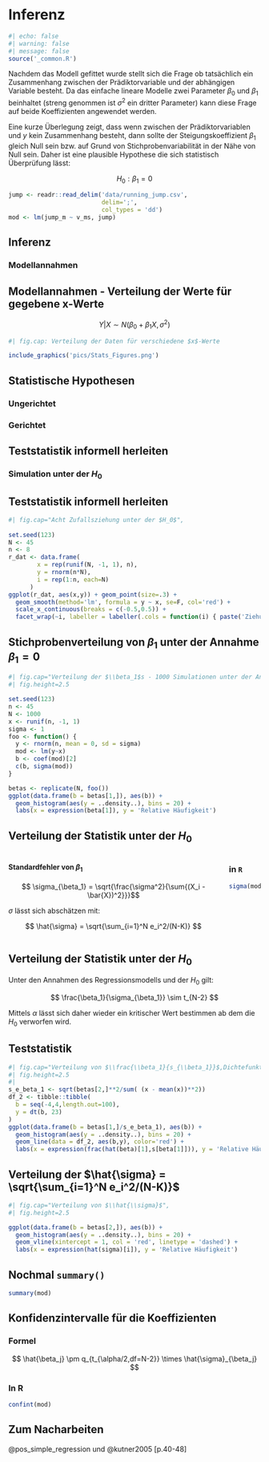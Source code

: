 # Inferenz

```r
#| echo: false
#| warning: false
#| message: false
source('_common.R')
```

Nachdem das Modell gefittet wurde stellt sich die Frage ob tatsächlich ein Zusammenhang zwischen der Prädiktorvariable und der abhängigen Variable besteht. Da das einfache lineare Modelle zwei Parameter $\beta_0$ und $\beta_1$ beinhaltet (streng genommen ist $\sigma^2$ ein dritter Parameter) kann diese Frage auf beide Koeffizienten angewendet werden.

Eine kurze Überlegung zeigt, dass wenn zwischen der Prädiktorvariablen und $y$ kein Zusammenhang besteht, dann sollte der Steigungskoeffizient $\beta_1$ gleich Null sein bzw. auf Grund von Stichprobenvariabilität in der Nähe von Null sein. Daher ist eine plausible Hypothese die sich statistisch Überprüfung lässt:

$$
H_0: \beta_1 = 0
$$


```r
jump <- readr::read_delim('data/running_jump.csv',
                          delim=';',
                          col_types = 'dd')
mod <- lm(jump_m ~ v_ms, jump)
```


## Inferenz

### Modellannahmen

\begin{align*}
y_i &= \beta_0 + \beta_1 x_i + \epsilon_i \quad i=1,\ldots,N \\
\epsilon_i &\sim N(0,\sigma^2) \quad \textrm{identisch, unabhängig verteilt}
\end{align*}

## Modellannahmen - Verteilung der Werte für gegebene x-Werte

$$
Y|X \sim N(\beta_0+ \beta_1 X,\sigma^2)
$$

```r
#| fig.cap: Verteilung der Daten für verschiedene $x$-Werte

include_graphics('pics/Stats_Figures.png')
```


## Statistische Hypothesen

### Ungerichtet

\begin{gather*}
H_0: \beta_1 = 0  \\
H_1: \beta_1 \neq 0
\end{gather*}

### Gerichtet

\begin{gather*}
H_0: \beta_1 \leq 0  \\
H_1: \beta_1 > 0
\end{gather*}

## Teststatistik informell herleiten

### Simulation unter der $H_0$

\begin{align*}
N &= 45 \\
x &\sim \mathcal{U}(-1,1) \\
y &\sim \mathcal{N}(0,\sigma) \\
\sigma &= 1 \\
H_0: & \beta_1 = 0
\end{align*}

## Teststatistik informell herleiten

```r
#| fig.cap="Acht Zufallsziehung unter der $H_0$",
 
set.seed(123)
N <- 45 
n <- 8
r_dat <- data.frame(
        x = rep(runif(N, -1, 1), n),
        y = rnorm(n*N),
        i = rep(1:n, each=N)
      ) 
ggplot(r_dat, aes(x,y)) + geom_point(size=.3) + 
  geom_smooth(method='lm', formula = y ~ x, se=F, col='red') +
  scale_x_continuous(breaks = c(-0.5,0.5)) +
  facet_wrap(~i, labeller = labeller(.cols = function(i) { paste('Ziehung', i)}), ncol=4) 
```

## Stichprobenverteilung von $\beta_1$ unter der Annahme $\beta_1 = 0$ 

```r
#| fig.cap="Verteilung der $\\beta_1$s - 1000 Simulationen unter der Annahme der $H_0$.",
#| fig.height=2.5

set.seed(123)
n <- 45
N <- 1000
x <- runif(n, -1, 1)
sigma <- 1
foo <- function() {
  y <- rnorm(n, mean = 0, sd = sigma)
  mod <- lm(y~x)
  b <- coef(mod)[2]
  c(b, sigma(mod))
}

betas <- replicate(N, foo())
ggplot(data.frame(b = betas[1,]), aes(b)) +
  geom_histogram(aes(y = ..density..), bins = 20) +
  labs(x = expression(beta[1]), y = 'Relative Häufigkeit') 
```

## Verteilung der Statistik unter der $H_0$


:::: columns
::: column

#### Standardfehler von $\beta_1$ 
$$ \sigma_{\beta_1} = \sqrt{\frac{\sigma^2}{\sum{(X_i - \bar{X})^2}}}$$

$\sigma$ lässt sich abschätzen mit:

$$
\hat{\sigma} = \sqrt{\sum_{i=1}^N e_i^2/(N-K)}
$$
:::
::: column

### in `R`

```r
sigma(mod)
```


:::
::::

## Verteilung der Statistik unter der $H_0$

Unter den Annahmen des Regressionsmodells und der $H_0$ gilt:

$$
\frac{\beta_1}{\sigma_{\beta_1}} \sim t_{N-2}
$$

Mittels $\alpha$ lässt sich daher wieder ein kritischer Wert bestimmen ab dem die $H_0$ verworfen wird.



## Teststatistik


```r
#| fig.cap="Verteilung von $\\frac{\\beta_1}{s_{\\beta_1}}$,Dichtefunktion der t-Verteilung (rot) mit $df = n - 2$",
#| fig.height=2.5
#| 
s_e_beta_1 <- sqrt(betas[2,]**2/sum( (x - mean(x))**2))
df_2 <- tibble::tibble(
  b = seq(-4,4,length.out=100),
  y = dt(b, 23)
)
ggplot(data.frame(b = betas[1,]/s_e_beta_1), aes(b)) +
  geom_histogram(aes(y = ..density..), bins = 20) +
  geom_line(data = df_2, aes(b,y), color='red') +
  labs(x = expression(frac(hat(beta)[1],s[beta[1]])), y = 'Relative Häufigkeit') 
```

## Verteilung der $\hat{\sigma} = \sqrt{\sum_{i=1}^N e_i^2/(N-K)}$

```r
#| fig.cap="Verteilung von $\\hat{\\sigma}$",
#| fig.height=2.5

ggplot(data.frame(b = betas[2,]), aes(b)) +
  geom_histogram(aes(y = ..density..), bins = 20) +
  geom_vline(xintercept = 1, col = 'red', linetype = 'dashed') +
  labs(x = expression(hat(sigma)[i]), y = 'Relative Häufigkeit') 
```


## Nochmal `summary()`
\tiny
```r
summary(mod)
```

## Konfidenzintervalle für die Koeffizienten

### Formel

$$
\hat{\beta_j} \pm q_{t_{\alpha/2,df=N-2}} \times \hat{\sigma}_{\beta_j}
$$

### In R

```r
confint(mod)
```

## Zum Nacharbeiten

@pos_simple_regression und @kutner2005 [p.40-48]

